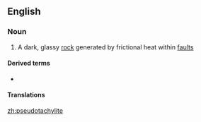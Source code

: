 ==English==
{{wikipedia}}
===Noun===
{{en-noun}}

#{{geology}} A dark, glassy [[rock]] generated by frictional heat within [[fault]]s

====Derived terms====
* {{l|ga|pseudotachylitic}}

====Translations====
{{trans-top|a dark, glassy rock generated by frictional heat within faults}}
{{trans-mid}}
{{trans-bottom}}

[[zh:pseudotachylite]]